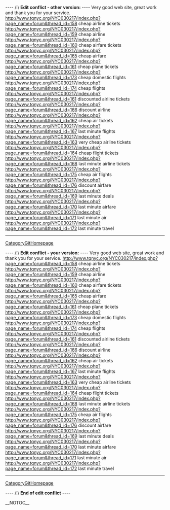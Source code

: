 
---- /!\ <b>Edit conflict - other version:</b> ----
Very good web site, great work and thank you for your service. http://www.tqnyc.org/NYC030217/index.php?page_name=forum&thread_id=158 cheap airline tickets
http://www.tqnyc.org/NYC030217/index.php?page_name=forum&thread_id=159 cheap airline
http://www.tqnyc.org/NYC030217/index.php?page_name=forum&thread_id=160 cheap airfare tickets
http://www.tqnyc.org/NYC030217/index.php?page_name=forum&thread_id=165 cheap airfare
http://www.tqnyc.org/NYC030217/index.php?page_name=forum&thread_id=161 cheap plane tickets
http://www.tqnyc.org/NYC030217/index.php?page_name=forum&thread_id=173 cheap domestic flights
http://www.tqnyc.org/NYC030217/index.php?page_name=forum&thread_id=174 cheap flights
http://www.tqnyc.org/NYC030217/index.php?page_name=forum&thread_id=161 discounted airline tickets
http://www.tqnyc.org/NYC030217/index.php?page_name=forum&thread_id=166 discount airline
http://www.tqnyc.org/NYC030217/index.php?page_name=forum&thread_id=162 cheap air tickets
http://www.tqnyc.org/NYC030217/index.php?page_name=forum&thread_id=167 last minute flights
http://www.tqnyc.org/NYC030217/index.php?page_name=forum&thread_id=163 very cheap airline tickets
http://www.tqnyc.org/NYC030217/index.php?page_name=forum&thread_id=164 cheap flight tickets
http://www.tqnyc.org/NYC030217/index.php?page_name=forum&thread_id=168 last minute airline tickets
http://www.tqnyc.org/NYC030217/index.php?page_name=forum&thread_id=175 cheap air flights
http://www.tqnyc.org/NYC030217/index.php?page_name=forum&thread_id=176 discount airfare
http://www.tqnyc.org/NYC030217/index.php?page_name=forum&thread_id=169 last minute deals
http://www.tqnyc.org/NYC030217/index.php?page_name=forum&thread_id=170 last minute airfare
http://www.tqnyc.org/NYC030217/index.php?page_name=forum&thread_id=171 last minute air
http://www.tqnyc.org/NYC030217/index.php?page_name=forum&thread_id=172 last minute travel
----
[[CategoryGitHomepage]]

---- /!\ <b>Edit conflict - your version:</b> ----
Very good web site, great work and thank you for your service. http://www.tqnyc.org/NYC030217/index.php?page_name=forum&thread_id=158 cheap airline tickets
http://www.tqnyc.org/NYC030217/index.php?page_name=forum&thread_id=159 cheap airline
http://www.tqnyc.org/NYC030217/index.php?page_name=forum&thread_id=160 cheap airfare tickets
http://www.tqnyc.org/NYC030217/index.php?page_name=forum&thread_id=165 cheap airfare
http://www.tqnyc.org/NYC030217/index.php?page_name=forum&thread_id=161 cheap plane tickets
http://www.tqnyc.org/NYC030217/index.php?page_name=forum&thread_id=173 cheap domestic flights
http://www.tqnyc.org/NYC030217/index.php?page_name=forum&thread_id=174 cheap flights
http://www.tqnyc.org/NYC030217/index.php?page_name=forum&thread_id=161 discounted airline tickets
http://www.tqnyc.org/NYC030217/index.php?page_name=forum&thread_id=166 discount airline
http://www.tqnyc.org/NYC030217/index.php?page_name=forum&thread_id=162 cheap air tickets
http://www.tqnyc.org/NYC030217/index.php?page_name=forum&thread_id=167 last minute flights
http://www.tqnyc.org/NYC030217/index.php?page_name=forum&thread_id=163 very cheap airline tickets
http://www.tqnyc.org/NYC030217/index.php?page_name=forum&thread_id=164 cheap flight tickets
http://www.tqnyc.org/NYC030217/index.php?page_name=forum&thread_id=168 last minute airline tickets
http://www.tqnyc.org/NYC030217/index.php?page_name=forum&thread_id=175 cheap air flights
http://www.tqnyc.org/NYC030217/index.php?page_name=forum&thread_id=176 discount airfare
http://www.tqnyc.org/NYC030217/index.php?page_name=forum&thread_id=169 last minute deals
http://www.tqnyc.org/NYC030217/index.php?page_name=forum&thread_id=170 last minute airfare
http://www.tqnyc.org/NYC030217/index.php?page_name=forum&thread_id=171 last minute air
http://www.tqnyc.org/NYC030217/index.php?page_name=forum&thread_id=172 last minute travel
----
[[CategoryGitHomepage]]

---- /!\ <b>End of edit conflict</b> ----

__NOTOC__